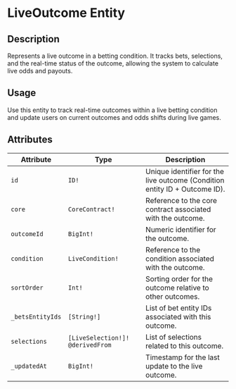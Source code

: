 # LiveOutcome Entity

## Description

Represents a live outcome in a betting condition. It tracks bets, selections, and the real-time status of the outcome, allowing the system to calculate live odds and payouts.

## Usage 

Use this entity to track real-time outcomes within a live betting condition and update users on current outcomes and odds shifts during live games.

## Attributes

| **Attribute** | **Type** | **Description** |
| --- | --- | --- |
| `id` | `ID!` | Unique identifier for the live outcome (Condition entity ID + Outcome ID). |
| `core` | `CoreContract!` | Reference to the core contract associated with the outcome. |
| `outcomeId` | `BigInt!` | Numeric identifier for the outcome. |
| `condition` | `LiveCondition!` | Reference to the condition associated with the outcome. |
| `sortOrder` | `Int!` | Sorting order for the outcome relative to other outcomes. |
| `_betsEntityIds` | `[String!]` | List of bet entity IDs associated with this outcome. |
| `selections` | `[LiveSelection!]! @derivedFrom` | List of selections related to this outcome. |
| `_updatedAt` | `BigInt!` | Timestamp for the last update to the live outcome. |